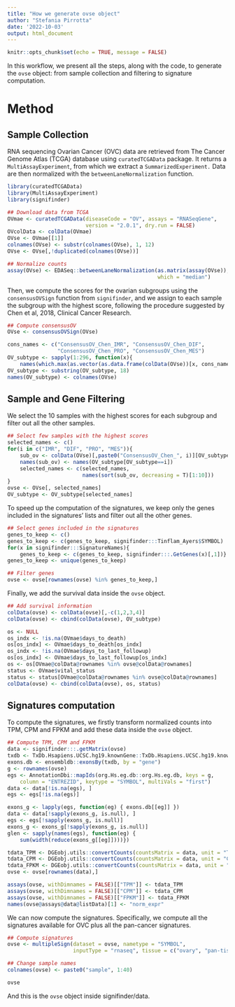 ```yaml
---
title: "How we generate ovse object"
author: "Stefania Pirrotta"
date: '2022-10-03'
output: html_document
---
```


```r
knitr::opts_chunk$set(echo = TRUE, message = FALSE)
```

In this workflow, we present all the steps, along with the code, to generate the `ovse` object: from sample collection and filtering to signature computation.

# Method
## Sample Collection
RNA sequencing Ovarian Cancer (OVC) data are retrieved from The Cancer Genome Atlas (TCGA) database using `curatedTCGAData` package. It returns a `MultiAssayExperiment`, from which we extract a `SummarizedExperiment.` Data are then normalized with the `betweenLaneNormalization` function.

```r
library(curatedTCGAData)
library(MultiAssayExperiment)
library(signifinder)

## Download data from TCGA
OVmae <- curatedTCGAData(diseaseCode = "OV", assays = "RNASeqGene", 
                         version = "2.0.1", dry.run = FALSE)
OVcolData <- colData(OVmae)
OVse <- OVmae[[1]]
colnames(OVse) <- substr(colnames(OVse), 1, 12)
OVse <- OVse[,!duplicated(colnames(OVse))]

## Normalize counts
assay(OVse) <- EDASeq::betweenLaneNormalization(as.matrix(assay(OVse)), 
                                                which = "median")
```

Then, we compute the scores for the ovarian subgroups using the `consensusOVSign` function from `signifinder`, and we assign to each sample the subgroup with the highest score, following the procedure suggested by Chen et al, 2018, Clinical Cancer Research.
```r
## Compute consensusOV
OVse <- consensusOVSign(OVse)

cons_names <- c("ConsensusOV_Chen_IMR", "ConsensusOV_Chen_DIF", 
                "ConsensusOV_Chen_PRO", "ConsensusOV_Chen_MES")
OV_subtype <- sapply(1:296, function(x){
    names(which.max(as.vector(as.data.frame(colData(OVse))[x, cons_names])))})
OV_subtype <- substring(OV_subtype, 18)
names(OV_subtype) <- colnames(OVse)
```

## Sample and Gene Filtering
We select the 10 samples with the highest scores for each subgroup and filter out all the other samples.
```r
## Select few samples with the highest scores
selected_names <- c()
for(i in c("IMR", "DIF", "PRO", "MES")){
    sub_ov <- colData(OVse)[,paste0("ConsensusOV_Chen_", i)][OV_subtype==i]
    names(sub_ov) <- names(OV_subtype[OV_subtype==i])
    selected_names <- c(selected_names, 
                        names(sort(sub_ov, decreasing = T)[1:10]))
}
ovse <- OVse[, selected_names]
OV_subtype <- OV_subtype[selected_names]
```

To speed up the computation of the signatures, we keep only the genes included in the signatures' lists and filter out all the other genes.
```r
## Select genes included in the signatures
genes_to_keep <- c()
genes_to_keep <- c(genes_to_keep, signifinder:::Tinflam_Ayers$SYMBOL)
for(x in signifinder:::SignatureNames){
    genes_to_keep <- c(genes_to_keep, signifinder:::.GetGenes(x)[,1])}
genes_to_keep <- unique(genes_to_keep)

## Filter genes
ovse <- ovse[rownames(ovse) %in% genes_to_keep,]
```

Finally, we add the survival data inside the `ovse` object.
```r
## Add survival information
colData(ovse) <- colData(ovse)[,-c(1,2,3,4)]
colData(ovse) <- cbind(colData(ovse), OV_subtype)

os <- NULL
os_indx <- !is.na(OVmae$days_to_death)
os[os_indx] <- OVmae$days_to_death[os_indx]
os_indx <- !is.na(OVmae$days_to_last_followup)
os[os_indx] <- OVmae$days_to_last_followup[os_indx]
os <- os[OVmae@colData@rownames %in% ovse@colData@rownames]
status <- OVmae$vital_status
status <- status[OVmae@colData@rownames %in% ovse@colData@rownames]
colData(ovse) <- cbind(colData(ovse), os, status)
```

## Signatures computation
To compute the signatures, we firstly transform normalized counts into TPM, CPM and FPKM and add these data inside the `ovse` object.
```r
## Compute TPM, CPM and FPKM
data <- signifinder:::.getMatrix(ovse)
txdb <- TxDb.Hsapiens.UCSC.hg19.knownGene::TxDb.Hsapiens.UCSC.hg19.knownGene
exons.db <- ensembldb::exonsBy(txdb, by = "gene")
g <- rownames(ovse)
egs <- AnnotationDbi::mapIds(org.Hs.eg.db::org.Hs.eg.db, keys = g, 
    column = "ENTREZID", keytype = "SYMBOL", multiVals = "first")
data <- data[!is.na(egs), ]
egs <- egs[!is.na(egs)]

exons_g <- lapply(egs, function(eg) { exons.db[[eg]] })
data <- data[!sapply(exons_g, is.null), ]
egs <- egs[!sapply(exons_g, is.null)]
exons_g <- exons_g[!sapply(exons_g, is.null)]
glen <- sapply(names(egs), function(eg) {
    sum(width(reduce(exons_g[[eg]])))})

tdata_TPM <- DGEobj.utils::convertCounts(countsMatrix = data, unit = "TPM", geneLength = glen)
tdata_CPM <- DGEobj.utils::convertCounts(countsMatrix = data, unit = "CPM", geneLength = glen)
tdata_FPKM <- DGEobj.utils::convertCounts(countsMatrix = data, unit = "FPKM", geneLength = glen)
ovse <- ovse[rownames(data),]

assays(ovse, withDimnames = FALSE)[["TPM"]] <- tdata_TPM
assays(ovse, withDimnames = FALSE)[["CPM"]] <- tdata_CPM
assays(ovse, withDimnames = FALSE)[["FPKM"]] <- tdata_FPKM
names(ovse@assays@data@listData)[1] <- "norm_expr"
```

We can now compute the signatures. Specifically, we compute all the signatures available for OVC plus all the pan-cancer signatures.
```r
## Compute signatures
ovse <- multipleSign(dataset = ovse, nametype = "SYMBOL", 
                     inputType = "rnaseq", tissue = c("ovary", "pan-tissue"))

## Change sample names
colnames(ovse) <- paste0("sample", 1:40)

ovse
```

And this is the `ovse` object inside signifinder/data.
